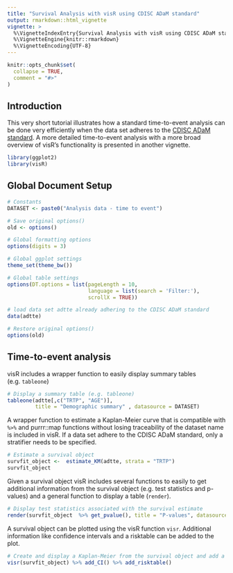 ```yaml
---
title: "Survival Analysis with visR using CDISC ADaM standard"
output: rmarkdown::html_vignette
vignette: >
  %\VignetteIndexEntry{Survival Analysis with visR using CDISC ADaM standard}
  %\VignetteEngine{knitr::rmarkdown}
  %\VignetteEncoding{UTF-8}
---
```


```r
knitr::opts_chunk$set(
  collapse = TRUE,
  comment = "#>"
)
```

## Introduction


This very short tutorial illustrates how a standard time-to-event analysis can be done very efficiently when the data set adheres to the [CDISC ADaM standard](https://www.cdisc.org/standards/foundational/adam/adam-basic-data-structure-bds-time-event-tte-analyses-v1-0). A more detailed time-to-event analysis with a more broad overview of visR's functionality is presented in another vignette.


```r
library(ggplot2)
library(visR)
```

## Global Document Setup
```r
# Constants
DATASET <- paste0("Analysis data - time to event")

# Save original options()
old <- options()  

# Global formatting options
options(digits = 3)

# Global ggplot settings
theme_set(theme_bw())

# Global table settings 
options(DT.options = list(pageLength = 10, 
                          language = list(search = 'Filter:'), 
                          scrollX = TRUE))

# load data set adtte already adhering to the CDISC ADaM standard 
data(adtte)

# Restore original options()
options(old)

```


## Time-to-event analysis

visR includes a wrapper function to easily display summary tables (e.g. `tableone`)

```r
# Display a summary table (e.g. tableone)
tableone(adtte[,c("TRTP", "AGE")],
         title = "Demographic summary" , datasource = DATASET)
```

A wrapper function to estimate a Kaplan-Meier curve that is compatible with `%>%` and purrr::map functions without losing traceability of the dataset name is included in visR. If a data set adhere to the CDISC ADaM standard, only a stratifier needs to be specified.

```r
# Estimate a survival object
survfit_object <-  estimate_KM(adtte, strata = "TRTP")
survfit_object
```

Given a survival object visR includes several functions to easily to get additional information from the survival object (e.g. test statistics and p-values) and a general function to display a table (`render`).

```r
# Display test statistics associated with the survival estimate
render(survfit_object  %>% get_pvalue(), title = "P-values", datasource = DATASET)

```

A survival object can be plotted using the visR function `visr`. Additional information like confidence intervals and a risktable can be added to the plot.

```r
# Create and display a Kaplan-Meier from the survival object and add a risktable
visr(survfit_object) %>% add_CI() %>% add_risktable()
```
